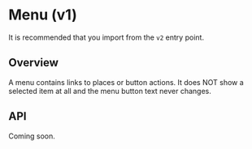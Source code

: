 
<Meta of={MenuStories} />

# Menu (v1)

<ResourceLinks
  sourceCode="https://github.com/cultureamp/kaizen-design-system/tree/main/packages/components/src/Menu"
  figma="https://www.figma.com/file/ZRfnoNUXbGZv4eVWLbF4Az/%EF%B8%8F%F0%9F%96%BC%EF%B8%8F-Component-Gallery?node-id=9%3A39909&t=P1w10jr2cpPuaayw-1"
  designGuidelines="https://cultureamp.atlassian.net/wiki/spaces/DesignSystem/pages/3082059782/Menu"
  className="!mb-8"
/>

<Installation
  installCommand="pnpm add @kaizen/components"
  importStatement='import { Menu, MenuDropdown, MenuList, MenuItem } from "@kaizen/components/v1/actions"'
/>

It is recommended that you import from the `v2` entry point.

## Overview

A menu contains links to places or button actions. It does NOT show a selected item at all and the menu button text never changes.

<Canvas of={MenuStories.Playground} />
<Controls of={MenuStories.Playground} />

## API

Coming soon.
